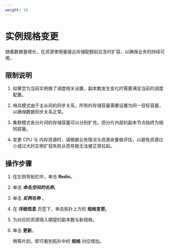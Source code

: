 ```yaml
---
weight: 10
---
```


# 实例规格变更

随着数据量增长，在资源使用量接近存储配额前应及时扩容，以确保业务的持续可用。

## 限制说明

1. 如果您为当前实例做了调度相关设置，副本数发生变化时需要满足当前的调度配置。

2. 哨兵模式由于主从间的同步关系，所有的存储容量需要设置为同一目标容量，以确保数据同步关系正常。

3. 集群模式各分片间的存储容量可以分别扩充，但分片内部的副本节点始终为相同容量。

4. 变更 CPU 与 内存资源时，请根据业务情况与资源余量做评估，以避免资源过小或过大时实例扩容失败从而导致无法被正常拉起。


## 操作步骤


1. 在左侧导航栏中，单击 **Redis**。

2. 单击 ***命名空间的名称***。

2. 单击 ***实例名称*** 。

3. 在 **详细信息** 页签下，单击拓扑上方的 **规格变更**。

4. 为对应的资源填入期望的副本数与新规格。

5. 单击 **更新**。

    稍等片刻，即可看到拓扑中的 **规格** 对应增加。



